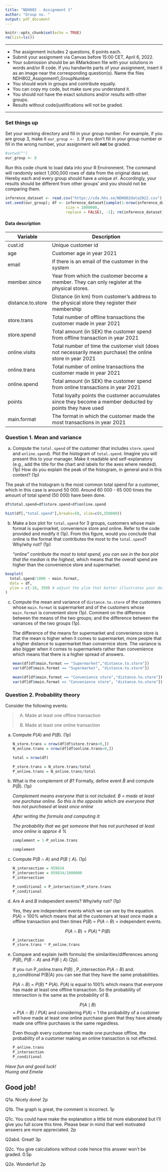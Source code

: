 ```yaml
---
title: "NDH802 - Assignment 1"
author: "Group no. "
output: pdf_document
---
```


```r
knitr::opts_chunk$set(echo = TRUE)
rm(list=ls())
```

------------------------------------------------------------------------

-   The assignment includes 2 questions, 6 points each.
-   Submit your assignment via Canvas before 15:00 CET, April 6, 2022.
-   Your submission should be an RMarkdown file with your solutions in words and/or R code. If you handwrite parts of your assignment, insert it as an image near the corresponding question(s). Name the files NDH802_Assignment1_GroupNumber.
-   You should work in groups and contribute equally.
-   You can copy my code, but make sure you understand it.
-   You should not have the exact solutions and/or results with other groups.
-   Results without code/justifications will not be graded.

------------------------------------------------------------------------

### Set things up

Set your working directory and fill in your group number. For example, if you are group 3, make it `our_group <- 3`. If you don't fill in your group number or fill in the wrong number, your assignment will **not** be graded.

```r
#setwd("")
our_group <- 8
```

Run this code chunk to load data into your R Environment. The command will randomly select 1,000,000 rows of data from the original data set. Hereby each and every group should have a unique `df`. Accordingly, your results should be different from other groups' and you should not be comparing them.

```r
inference_dataset <- read.csv("https://cda.hhs.se/NDH802data2022.csv")
set.seed(our_group); df <- inference_dataset[sample(1:nrow(inference_dataset),
                           size = 1000000,
                           replace = FALSE), -1]; rm(inference_dataset)
```

#### Data description

+-------------------+------------------------------------------------------------------------------------------------------------+
| Variable          | Description                                                                                                |
+===================+============================================================================================================+
| cust.id           | Unique customer id                                                                                         |
+-------------------+------------------------------------------------------------------------------------------------------------+
| age               | Customer age in year 2021                                                                                  |
+-------------------+------------------------------------------------------------------------------------------------------------+
| email             | If there is an email of the customer in the system                                                         |
+-------------------+------------------------------------------------------------------------------------------------------------+
| member.since      | Year from which the customer become a member. They can only register at the physical stores.               |
+-------------------+------------------------------------------------------------------------------------------------------------+
| distance.to.store | Distance (in km) from customer's address to the physical store they register their membership              |
+-------------------+------------------------------------------------------------------------------------------------------------+
| store.trans       | Total number of offline transactions the customer made in year 2021                                        |
+-------------------+------------------------------------------------------------------------------------------------------------+
| store.spend       | Total amount (in SEK) the customer spend from offline transaction in year 2021                             |
+-------------------+------------------------------------------------------------------------------------------------------------+
| online.visits     | Total number of time the customer visit (does not necessarily mean purchase) the online store in year 2021 |
+-------------------+------------------------------------------------------------------------------------------------------------+
| online.trans      | Total number of online transactions the customer made in year 2021                                         |
+-------------------+------------------------------------------------------------------------------------------------------------+
| online.spend      | Total amount (in SEK) the customer spend from online transactions in year 2021                             |
+-------------------+------------------------------------------------------------------------------------------------------------+
| points            | Total loyalty points the customer accumulates since they become a member deducted by points they have used |
+-------------------+------------------------------------------------------------------------------------------------------------+
| main.format       | | The format in which the customer made the most transactions in year 2021                                 |
+-------------------+------------------------------------------------------------------------------------------------------------+

\newpage

### Question 1. Mean and variance

(a) Compute the `total.spend` of the customer (that includes `store.spend` and `online.spend`). Plot the histogram of `total.spend`. Imagine you will present this to your manager. Make it readable and self-explanatory (e.g., add the title for the chart and labels for the axes where needed). (1p) How do you explain the peak of the histogram, in general and in this context? (1p)

The peak of the histogram is the most common total spend for a customer, which in this case is around 50 000. Around 60 000 - 65 000 times the amount of total spend (50 000) have been done.

```r
df$total.spend=df$store.spend+df$online.spend

hist(df[,"total.spend"],breaks=50, xlim=c(0,350000))
```

(b) Make a box plot for `total.spend` for 3 groups, customers whose main format is supermarket, convenience store and online. Refer to the code provided and modify it (1p). From this figure, would you conclude that online is the format that contributes the most to the `total.spend`? Why/why not? (1p)

    *"online" contribute the most to total spend, you can see in the box plot that the median is the highest,* which means that the overall spend are higher than the convenience store and supermarket.

```r
boxplot(
  total.spend/1000 ~ main.format,
  data = df,
  ylim = c(-10, 350) # adjust the ylim that better illustrates your data
)

```

(c) Compute the mean and variance of `distance.to.store` of the customers whose `main.format` is supermarket and of the customers whose `main.format` is convenient store (1p). Comment on the difference between the means of the two groups; and the difference between the variances of the two groups (1p).

    The difference of the means for supermarket and convenience store is that the mean is higher when it comes to supermarket, more people that a higher distance to supermarket than convernice store. The variance is also bigger when it comes to supermarkets rather than convenience which means that there is a higher spread of answers.

    ```r
    mean(df[df$main.format == "Supermarket","distance.to.store"])
    var(df[df$main.format == "Supermarket", "distance.to.store"])

    mean(df[df$main.format == "Convenience store","distance.to.store"])
    var(df[df$main.format == "Convenience store", "distance.to.store"])

    ```

### Question 2. Probability theory

Consider the following events:

> (A) Made at least one offline transaction
>
> (B) Made at least one online transaction

(a) Compute $P(A)$ and $P(B)$. (1p)

    ```r
    N_store.trans = nrow(df[df$store.trans>0,])
    N_online.trans = nrow(df[df$online.trans>0,]) 

    total = nrow(df)

    P_store.trans = N_store.trans/total
    P_online.trans = N_online.trans/total
    ```

(b) What is the complement of $B$? Formally, define event $\bar{B}$ and compute $P(\bar{B})$. (1p)

    *Complement means everyone that is not included. B = made at least one purchase online. So this is the opposite which are everyone that has not purchased at least once online*

    *After writing the formula and computing it:*

    *The probability that we get someone that has not purchased at least once online is approx 4 %*

    ```r

    complement = 1-P_online.trans

    complement
    ```

(c) Compute $P(B \cap A)$ and $P(B \mid A)$. (1p)

    ```r
    N_intersection = 959834
    P_intersection = 959834/1000000 
    P_intersection

    P_conditional = P_intersection/P_store.trans
    P_conditional
    ```

(d) Are $A$ and $B$ independent events? Why/why not? (1p)

    Yes, they are independent events which we can see by the equation. $P(A)$ = 100% which means that all the customers at least once made a offline transaction and then times $P(B)$ = $P(A\cap B)$ = independent events.

    $$
    P(A \cap B) = P(A) * P(B)
    $$

    ```r

    P_intersection
    P_store.trans * P_online.trans

    ```

(e) Compare and explain (with formula) the similarities/differences among $P(B)$, $P(B \cap A)$ and $P(B \mid A)$ (2p).

    If you run P_online.trans $P(B)$ , P_intersection $P (A \cap B)$ and. p_conditional P(B\|A) you can see that they have the same probabilities.

    $P (A \cap B)$ = $P(B)$ \* $P(A)$. $P(A)$ is equal to 100% which means that everyone has made at least one offline transaction. So the probability of intersection is the same as the probability of B.

    $$P (A \mid B) $$ = $P(A\cap B)$ / $P(A)$ and considering $P(A)$ = 1 the probability of a customer will have made at least one online purchase given that they have already made one offline purchases is the same regardless.

    Even though every customer has made one purchase offline, the probability of a customer making an online transaction is not effected.

    ```r
    P_online.trans
    P_intersection
    P_conditional

    ```

\vfill

*Have fun and good luck!*\
*Huong and Emelie*

## Good job!

Q1a. Nicely done! 2p

Q1b. The graph is great, the comment is incorrect. 1p

Q1c. You could have make the explanation a little bit more elaborated but I'll give you full score this time. Please bear in mind that well motivated answers are more appreciated. 2p

Q2abd. Great! 3p

Q2c. You give calculations without code hence this answer won't be graded. 0.5p

Q2e. Wonderful! 2p
